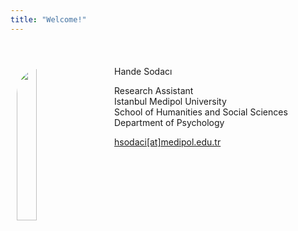 ```yaml
---
title: "Welcome!"
---
```


<br />

<img src="images/photo.jpg" style="width:25%; border:20px transparent; margin-right: 20px; border-radius: 50px; padding: 10px" align="left">

<section style="margin-top: 20px">

<p>Hande Sodacı</p>
<p>Research Assistant<br>
Istanbul Medipol University<br>
School of Humanities and Social Sciences<br>
Department of Psychology<br></p>
<p><a href="mailto:hsodaci[at]medipol.edu.tr">hsodaci[at]medipol.edu.tr</p>

</section>
